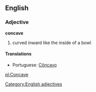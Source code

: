 ==English==
===Adjective===
[[Category:English adjectives]]
'''concave'''
#curved inward like the inside of a bowl

====Translations====
*Portuguese: [[Côncavo]]

[[pl:Concave]]